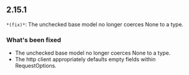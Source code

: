## 2.15.1
`*(fix)*`: The unchecked base model no longer coerces None to a type.

### What's been fixed
- The unchecked base model no longer coerces None to a type.
- The http client appropriately defaults empty fields within RequestOptions.

